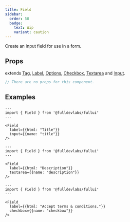 ```yaml
---
title: Field
sidebar: 
  order: 50
  badge:
    text: Wip
    variant: caution
---
```


Create an input field for use in a form.

## Props
extends [Tag](/components/tag), [Label](/components/label), [Options](/components/options), [Checkbox](/components/checkbox), [Textarea](/components/textarea) and [Input](/components/input).
```ts
// There are no props for this component.
```

## Examples
```astro live
---
import { Field } from '@fulldevlabs/fullui'
---

<Field
  label={{html: "Title"}} 
  input={{name: "title"}}
/>
```

```astro live
---
import { Field } from '@fulldevlabs/fullui'
---

<Field
  label={{html: "Description"}} 
  textarea={{name: "description"}}
/>
```

```astro live
---
import { Field } from '@fulldevlabs/fullui'
---

<Field 
  label={{html: "Accept terms & conditions."}} 
  checkbox={{name: "checkbox"}} 
/>
```